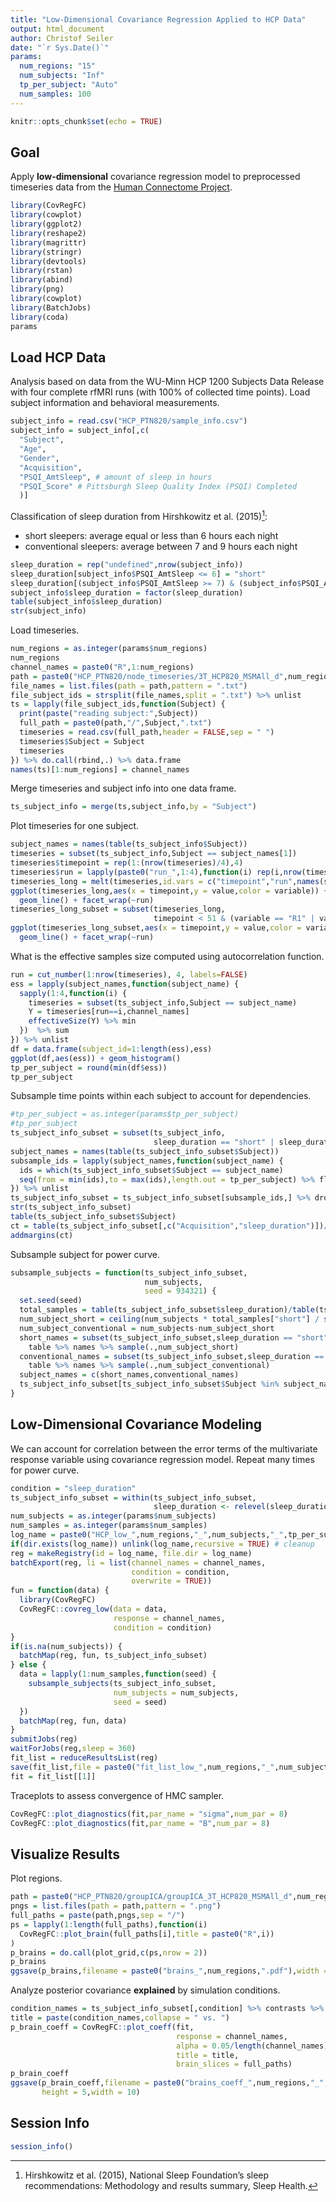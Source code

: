 ```yaml
---
title: "Low-Dimensional Covariance Regression Applied to HCP Data"
output: html_document
author: Christof Seiler
date: "`r Sys.Date()`"
params:
  num_regions: "15"
  num_subjects: "Inf"
  tp_per_subject: "Auto"
  num_samples: 100
---
```


```r
knitr::opts_chunk$set(echo = TRUE)
```

## Goal

Apply **low-dimensional** covariance regression model to preprocessed timeseries data from the [Human Connectome Project](https://db.humanconnectome.org/data/projects/HCP_1200).

```r
library(CovRegFC)
library(cowplot)
library(ggplot2)
library(reshape2)
library(magrittr)
library(stringr)
library(devtools)
library(rstan)
library(abind)
library(png)
library(cowplot)
library(BatchJobs)
library(coda)
params
```

## Load HCP Data

Analysis based on data from the WU-Minn HCP 1200 Subjects Data Release with four complete rfMRI runs (with 100% of collected time points). Load subject information and behavioral measurements.

```r
subject_info = read.csv("HCP_PTN820/sample_info.csv")
subject_info = subject_info[,c(
  "Subject",
  "Age",
  "Gender",
  "Acquisition",
  "PSQI_AmtSleep", # amount of sleep in hours
  "PSQI_Score" # Pittsburgh Sleep Quality Index (PSQI) Completed
  )] 
```

Classification of sleep duration from Hirshkowitz et al. (2015)^[Hirshkowitz et al. (2015), National Sleep Foundation's sleep recommendations: Methodology and results summary, Sleep Health.]:

* short sleepers: average equal or less than 6 hours each night
* conventional sleepers: average between 7 and 9 hours each night

```r
sleep_duration = rep("undefined",nrow(subject_info))
sleep_duration[subject_info$PSQI_AmtSleep <= 6] = "short"
sleep_duration[(subject_info$PSQI_AmtSleep >= 7) & (subject_info$PSQI_AmtSleep <= 9)] = "conventional"
subject_info$sleep_duration = factor(sleep_duration)
table(subject_info$sleep_duration)
str(subject_info)
```

Load timeseries.

```r
num_regions = as.integer(params$num_regions)
num_regions
channel_names = paste0("R",1:num_regions)
path = paste0("HCP_PTN820/node_timeseries/3T_HCP820_MSMAll_d",num_regions,"_ts2")
file_names = list.files(path = path,pattern = ".txt")
file_subject_ids = strsplit(file_names,split = ".txt") %>% unlist
ts = lapply(file_subject_ids,function(Subject) {
  print(paste("reading subject:",Subject))
  full_path = paste0(path,"/",Subject,".txt")
  timeseries = read.csv(full_path,header = FALSE,sep = " ")
  timeseries$Subject = Subject
  timeseries
}) %>% do.call(rbind,.) %>% data.frame
names(ts)[1:num_regions] = channel_names
```

Merge timeseries and subject info into one data frame.

```r
ts_subject_info = merge(ts,subject_info,by = "Subject")
```

Plot timeseries for one subject.

```r
subject_names = names(table(ts_subject_info$Subject))
timeseries = subset(ts_subject_info,Subject == subject_names[1])
timeseries$timepoint = rep(1:(nrow(timeseries)/4),4)
timeseries$run = lapply(paste0("run_",1:4),function(i) rep(i,nrow(timeseries)/4)) %>% unlist
timeseries_long = melt(timeseries,id.vars = c("timepoint","run",names(subject_info)))
ggplot(timeseries_long,aes(x = timepoint,y = value,color = variable)) + 
  geom_line() + facet_wrap(~run)
timeseries_long_subset = subset(timeseries_long,
                                timepoint < 51 & (variable == "R1" | variable == "R2" | variable == "R3"))
ggplot(timeseries_long_subset,aes(x = timepoint,y = value,color = variable)) + 
  geom_line() + facet_wrap(~run)
```

What is the effective samples size computed using autocorrelation function.

```r
run = cut_number(1:nrow(timeseries), 4, labels=FALSE)
ess = lapply(subject_names,function(subject_name) {
  sapply(1:4,function(i) {
    timeseries = subset(ts_subject_info,Subject == subject_name)
    Y = timeseries[run==i,channel_names]
    effectiveSize(Y) %>% min
  })  %>% sum
}) %>% unlist
df = data.frame(subject_id=1:length(ess),ess)
ggplot(df,aes(ess)) + geom_histogram()
tp_per_subject = round(min(df$ess))
tp_per_subject
```

Subsample time points within each subject to account for dependencies.

```r
#tp_per_subject = as.integer(params$tp_per_subject)
#tp_per_subject
ts_subject_info_subset = subset(ts_subject_info,
                                sleep_duration == "short" | sleep_duration == "conventional") %>% droplevels
subject_names = names(table(ts_subject_info_subset$Subject))
subsample_ids = lapply(subject_names,function(subject_name) {
  ids = which(ts_subject_info_subset$Subject == subject_name)
  seq(from = min(ids),to = max(ids),length.out = tp_per_subject) %>% floor
}) %>% unlist
ts_subject_info_subset = ts_subject_info_subset[subsample_ids,] %>% droplevels
str(ts_subject_info_subset)
table(ts_subject_info_subset$Subject)
ct = table(ts_subject_info_subset[,c("Acquisition","sleep_duration")])/tp_per_subject
addmargins(ct)
```

Subsample subject for power curve.

```r
subsample_subjects = function(ts_subject_info_subset,
                              num_subjects,
                              seed = 934321) {
  set.seed(seed)
  total_samples = table(ts_subject_info_subset$sleep_duration)/table(ts_subject_info_subset$Subject)[1]
  num_subject_short = ceiling(num_subjects * total_samples["short"] / sum(total_samples))
  num_subject_conventional = num_subjects-num_subject_short
  short_names = subset(ts_subject_info_subset,sleep_duration == "short")$Subject %>%
    table %>% names %>% sample(.,num_subject_short)
  conventional_names = subset(ts_subject_info_subset,sleep_duration == "conventional")$Subject %>%
    table %>% names %>% sample(.,num_subject_conventional)
  subject_names = c(short_names,conventional_names)
  ts_subject_info_subset[ts_subject_info_subset$Subject %in% subject_names,]
}
```

## Low-Dimensional Covariance Modeling

We can account for correlation between the error terms of the multivariate response variable using covariance regression model. Repeat many times for power curve.

```r
condition = "sleep_duration"
ts_subject_info_subset = within(ts_subject_info_subset,
                                sleep_duration <- relevel(sleep_duration, ref = "conventional"))
num_subjects = as.integer(params$num_subjects)
num_samples = as.integer(params$num_samples)
log_name = paste0("HCP_low_",num_regions,"_",num_subjects,"_",tp_per_subject)
if(dir.exists(log_name)) unlink(log_name,recursive = TRUE) # cleanup
reg = makeRegistry(id = log_name, file.dir = log_name)
batchExport(reg, li = list(channel_names = channel_names,
                           condition = condition,
                           overwrite = TRUE))
fun = function(data) {
  library(CovRegFC)
  CovRegFC::covreg_low(data = data,
                       response = channel_names,
                       condition = condition)
}
if(is.na(num_subjects)) {
  batchMap(reg, fun, ts_subject_info_subset)
} else {
  data = lapply(1:num_samples,function(seed) {
    subsample_subjects(ts_subject_info_subset,
                       num_subjects = num_subjects,
                       seed = seed)
  })
  batchMap(reg, fun, data)
}
submitJobs(reg)
waitForJobs(reg,sleep = 360)
fit_list = reduceResultsList(reg)
save(fit_list,file = paste0("fit_list_low_",num_regions,"_",num_subjects,"_",tp_per_subject,".Rdata"))
fit = fit_list[[1]]
```

Traceplots to assess convergence of HMC sampler.

```r
CovRegFC::plot_diagnostics(fit,par_name = "sigma",num_par = 8)
CovRegFC::plot_diagnostics(fit,par_name = "B",num_par = 8)
```

## Visualize Results

Plot regions.

```r
path = paste0("HCP_PTN820/groupICA/groupICA_3T_HCP820_MSMAll_d",num_regions,".ica/melodic_IC_sum.sum")
pngs = list.files(path = path,pattern = ".png")
full_paths = paste(path,pngs,sep = "/")
ps = lapply(1:length(full_paths),function(i) 
  CovRegFC::plot_brain(full_paths[i],title = paste0("R",i))
)
p_brains = do.call(plot_grid,c(ps,nrow = 2))
p_brains
ggsave(p_brains,filename = paste0("brains_",num_regions,".pdf"),width = 9,height = 3)
```

Analyze posterior covariance **explained** by simulation conditions.

```r
condition_names = ts_subject_info_subset[,condition] %>% contrasts %>% rownames %>% rev
title = paste(condition_names,collapse = " vs. ")
p_brain_coeff = CovRegFC::plot_coeff(fit,
                                     response = channel_names,
                                     alpha = 0.05/length(channel_names),
                                     title = title,
                                     brain_slices = full_paths)
p_brain_coeff
ggsave(p_brain_coeff,filename = paste0("brains_coeff_",num_regions,"_",num_subjects,"_",tp_per_subject,".pdf"),
       height = 5,width = 10)
```

## Session Info

```r
session_info()
```
